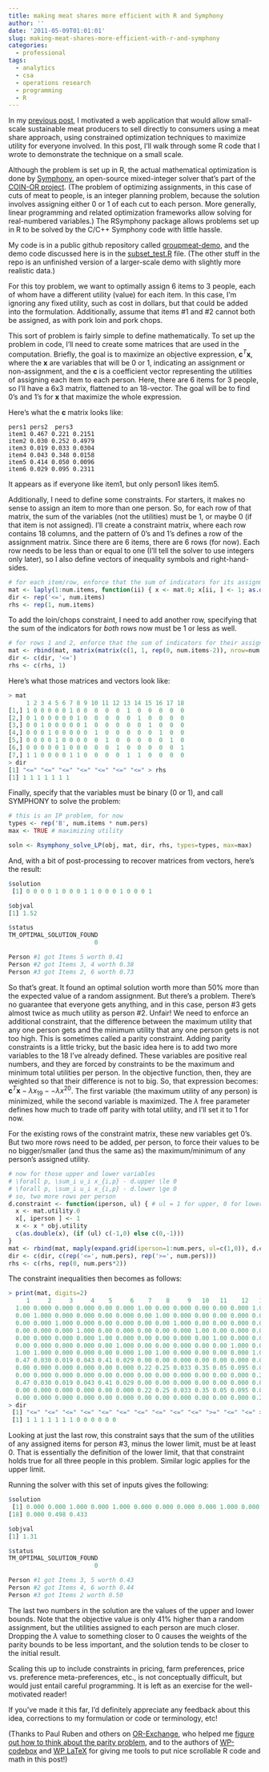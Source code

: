 ```yaml
---
title: making meat shares more efficient with R and Symphony
author: ''
date: '2011-05-09T01:01:01'
slug: making-meat-shares-more-efficient-with-r-and-symphony
categories:
  - professional
tags:
  - analytics
  - csa
  - operations research
  - programming
  - R
---
```


In my <a href="http://www.harlan.harris.name/2011/05/optimizing-meat-shares" target="_blank" rel="noopener">previous post</a>, I motivated a web application that would allow small-scale sustainable meat producers to sell directly to consumers using a meat share approach, using constrained optimization techniques to maximize utility for everyone involved. In this post, I'll walk through some R code that I wrote to demonstrate the technique on a small scale.

Although the problem is set up in R, the actual mathematical optimization is done by <a href="http://www.coin-or.org/SYMPHONY/" target="_blank" rel="noopener">Symphony</a>, an open-source mixed-integer solver that's part of the <a href="http://www.coin-or.org/" target="_blank" rel="noopener">COIN-OR project</a>. (The problem of optimizing assignments, in this case of cuts of meat to people, is an integer planning problem, because the solution involves assigning either 0 or 1 of each cut to each person. More generally, linear programming and related optimization frameworks allow solving for real-numbered variables.) The RSymphony package allows problems set up in R to be solved by the C/C++ Symphony code with little hassle.

My code is in a public github repository called <a href="https://github.com/HarlanH/groupmeat-demo/" target="_blank" rel="noopener">groupmeat-demo</a>, and the demo code discussed here is in the <a href="https://github.com/HarlanH/groupmeat-demo/blob/master/subset_test.R" target="_blank" rel="noopener">subset_test.R</a> file. (The other stuff in the repo is an unfinished version of a larger-scale demo with slightly more realistic data.)

For this toy problem, we want to optimally assign 6 items to 3 people, each of whom have a different utility (value) for each item. In this case, I'm ignoring any fixed utility, such as cost in dollars, but that could be added into the formulation. Additionally, assume that items #1 and #2 cannot both be assigned, as with pork loin and pork chops.

This sort of problem is fairly simple to define mathematically. To set up the problem in code, I'll need to create some matrices that are used in the computation. Briefly, the goal is to maximize an objective expression, $\mathbf{c}^T\mathbf{x}$, where the $\mathbf{x}$ are variables that will be 0 or 1, indicating an assignment or non-assignment, and the $\mathbf{c}$ is a coefficient vector representing the utilities of assigning each item to each person. Here, there are 6 items for 3 people, so I'll have a 6x3 matrix, flattened to an 18-vector. The goal will be to find 0's and 1's for $\mathbf{x}$ that maximize the whole expression.

Here's what the $\mathbf{c}$ matrix looks like:
```
pers1 pers2  pers3
item1 0.467 0.221 0.2151
item2 0.030 0.252 0.4979
item3 0.019 0.033 0.0304
item4 0.043 0.348 0.0158
item5 0.414 0.050 0.0096
item6 0.029 0.095 0.2311
```
It appears as if everyone like item1, but only person1 likes item5.

Additionally, I need to define some constraints. For starters, it makes no sense to assign an item to more than one person. So, for each row of that matrix, the sum of the variables (not the utilities) must be 1, or maybe 0 (if that item is not assigned). I'll create a constraint matrix, where each row contains 18 columns, and the pattern of 0's and 1's defines a row of the assignment matrix. Since there are 6 items, there are 6 rows (for now). Each row needs to be less than or equal to one (I'll tell the solver to use integers only later), so I also define vectors of inequality symbols and right-hand-sides.

```r
# for each item/row, enforce that the sum of indicators for its assignment are <= 1
mat <- laply(1:num.items, function(ii) { x <- mat.0; x[ii, ] <- 1; as.double(x) })
dir <- rep('<=', num.items)
rhs <- rep(1, num.items)
```

To add the loin/chops constraint, I need to add another row, specifying that the sum of the indicators for <em>both </em>rows now must be 1 or less as well.

```r
# for rows 1 and 2, enforce that the sum of indicators for their assignments are <= 1
mat <- rbind(mat, matrix(matrix(c(1, 1, rep(0, num.items-2)), nrow=num.items, ncol=num.pers), nrow=1))
dir <- c(dir, '<=')
rhs <- c(rhs, 1)
```

Here's what those matrices and vectors look like:

```r
> mat
     1 2 3 4 5 6 7 8 9 10 11 12 13 14 15 16 17 18
[1,] 1 0 0 0 0 0 1 0 0  0  0  0  1  0  0  0  0  0
[2,] 0 1 0 0 0 0 0 1 0  0  0  0  0  1  0  0  0  0
[3,] 0 0 1 0 0 0 0 0 1  0  0  0  0  0  1  0  0  0
[4,] 0 0 0 1 0 0 0 0 0  1  0  0  0  0  0  1  0  0
[5,] 0 0 0 0 1 0 0 0 0  0  1  0  0  0  0  0  1  0
[6,] 0 0 0 0 0 1 0 0 0  0  0  1  0  0  0  0  0  1
[7,] 1 1 0 0 0 0 1 1 0  0  0  0  1  1  0  0  0  0
> dir
[1] "<=" "<=" "<=" "<=" "<=" "<=" "<=" > rhs
[1] 1 1 1 1 1 1 1
```

Finally, specify that the variables must be binary (0 or 1), and call SYMPHONY to solve the problem:

```r
# this is an IP problem, for now
types <- rep('B', num.items * num.pers)
max <- TRUE # maximizing utility

soln <- Rsymphony_solve_LP(obj, mat, dir, rhs, types=types, max=max)
```

And, with a bit of post-processing to recover matrices from vectors, here's the result:

```r
$solution
 [1] 0 0 0 0 1 0 0 0 1 1 0 0 0 1 0 0 0 1

$objval
[1] 1.52

$status
TM_OPTIMAL_SOLUTION_FOUND
                        0 

Person #1 got Items 5 worth 0.41
Person #2 got Items 3, 4 worth 0.38
Person #3 got Items 2, 6 worth 0.73
```


So that's great. It found an optimal solution worth more than 50% more than the expected value of a random assignment. But there's a problem. There's no guarantee that everyone gets anything, and in this case, person #3 gets almost twice as much utility as person #2. Unfair! We need to enforce an additional constraint, that the difference between the maximum utility that any one person gets and the minimum utility that any one person gets is not too high. This is sometimes called a parity constraint. Adding parity constraints is a little tricky, but the basic idea here is to add two more variables to the 18 I've already defined. These variables are positive real numbers, and they are forced by constraints to be the maximum and minimum total utilities per person. In the objective function, then, they are weighted so that their difference is not to big. So, that expression becomes: $\mathbf{c}^T\mathbf{x} - \lambda x_{19} - - \lambda x^{20}$. The first variable (the maximum utility of any person) is minimized, while the second variable is maximized. The $\lambda$ free parameter defines how much to trade off parity with total utility, and I'll set it to 1 for now.

For the existing rows of the constraint matrix, these new variables get 0's. But two more rows need to be added, per person, to force their values to be no bigger/smaller (and thus the same as) the maximum/minimum of any person's assigned utility.

```r
# now for those upper and lower variables
# \forall p, \sum_i u_i x_{i,p} - d.upper \le 0
# \forall p, \sum_i u_i x_{i,p} - d.lower \ge 0
# so, two more rows per person
d.constraint <- function(iperson, ul) { # ul = 1 for upper, 0 for lower
  x <- mat.utility.0
  x[, iperson ] <- 1
  x <- x * obj.utility
  c(as.double(x), (if (ul) c(-1,0) else c(0,-1)))
}
mat <- rbind(mat, maply(expand.grid(iperson=1:num.pers, ul=c(1,0)), d.constraint, .expand=FALSE))
dir <- c(dir, c(rep('<=', num.pers), rep('>=', num.pers)))
rhs <- c(rhs, rep(0, num.pers*2))
```

The constraint inequalities then becomes as follows:

```r
> print(mat, digits=2)
     1     2     3     4    5     6    7    8     9   10   11    12   13  14    15    16     17   18  19 20
  1.00 0.000 0.000 0.000 0.00 0.000 1.00 0.00 0.000 0.00 0.00 0.000 1.00 0.0 0.000 0.000 0.0000 0.00  0  0
  0.00 1.000 0.000 0.000 0.00 0.000 0.00 1.00 0.000 0.00 0.00 0.000 0.00 1.0 0.000 0.000 0.0000 0.00  0  0
  0.00 0.000 1.000 0.000 0.00 0.000 0.00 0.00 1.000 0.00 0.00 0.000 0.00 0.0 1.000 0.000 0.0000 0.00  0  0
  0.00 0.000 0.000 1.000 0.00 0.000 0.00 0.00 0.000 1.00 0.00 0.000 0.00 0.0 0.000 1.000 0.0000 0.00  0  0
  0.00 0.000 0.000 0.000 1.00 0.000 0.00 0.00 0.000 0.00 1.00 0.000 0.00 0.0 0.000 0.000 1.0000 0.00  0  0
  0.00 0.000 0.000 0.000 0.00 1.000 0.00 0.00 0.000 0.00 0.00 1.000 0.00 0.0 0.000 0.000 0.0000 1.00  0  0
  1.00 1.000 0.000 0.000 0.00 0.000 1.00 1.00 0.000 0.00 0.00 0.000 1.00 1.0 0.000 0.000 0.0000 0.00  0  0
  0.47 0.030 0.019 0.043 0.41 0.029 0.00 0.00 0.000 0.00 0.00 0.000 0.00 0.0 0.000 0.000 0.0000 0.00 -1  0
  0.00 0.000 0.000 0.000 0.00 0.000 0.22 0.25 0.033 0.35 0.05 0.095 0.00 0.0 0.000 0.000 0.0000 0.00 -1  0
  0.00 0.000 0.000 0.000 0.00 0.000 0.00 0.00 0.000 0.00 0.00 0.000 0.22 0.5 0.030 0.016 0.0096 0.23 -1  0
  0.47 0.030 0.019 0.043 0.41 0.029 0.00 0.00 0.000 0.00 0.00 0.000 0.00 0.0 0.000 0.000 0.0000 0.00  0 -1
  0.00 0.000 0.000 0.000 0.00 0.000 0.22 0.25 0.033 0.35 0.05 0.095 0.00 0.0 0.000 0.000 0.0000 0.00  0 -1
  0.00 0.000 0.000 0.000 0.00 0.000 0.00 0.00 0.000 0.00 0.00 0.000 0.22 0.5 0.030 0.016 0.0096 0.23  0 -1
> dir
 [1] "<=" "<=" "<=" "<=" "<=" "<=" "<=" "<=" "<=" "<=" ">=" "<=" "<=" > rhs
 [1] 1 1 1 1 1 1 1 0 0 0 0 0 0
```
 

Looking at just the last row, this constraint says that the sum of the utilities of any assigned items for person #3, minus the lower limit, must be at least 0. That is essentially the definition of the lower limit, that that constraint holds true for all three people in this problem. Similar logic applies for the upper limit.

Running the solver with this set of inputs gives the following:

```r
$solution
 [1] 0.000 0.000 1.000 0.000 1.000 0.000 0.000 0.000 0.000 1.000 0.000 1.000 0.000 1.000 0.000 0.000 0.000
[18] 0.000 0.498 0.433

$objval
[1] 1.31

$status
TM_OPTIMAL_SOLUTION_FOUND
                        0 

Person #1 got Items 3, 5 worth 0.43
Person #2 got Items 4, 6 worth 0.44
Person #3 got Items 2 worth 0.50
```

The last two numbers in the solution are the values of the upper and lower bounds. Note that the objective value is only 41% higher than a random assignment, but the utilities assigned to each person are much closer. Dropping the $\lambda$ value to something closer to 0 causes the weights of the parity bounds to be less important, and the solution tends to be closer to the initial result.

Scaling this up to include constraints in pricing, farm preferences, price vs. preference meta-preferences, etc., is not conceptually difficult, but would just entail careful programming. It is left as an exercise for the well-motivated reader!

If you've made it this far, I'd definitely appreciate any feedback about this idea, corrections to my formulation or code or terminology, etc!

(Thanks to Paul Ruben and others on <a href="http://www.or-exchange.com/" target="_blank" rel="noopener">OR-Exchange</a>, who helped me <a href="http://www.or-exchange.com/questions/2750/assignment-problem-maximizing-utility-equitably" target="_blank" rel="noopener">figure out how to think about the parity problem</a>, and to the authors of <a href="http://wordpress.org/extend/plugins/wp-codebox/" target="_blank" rel="noopener">WP-codebox</a> and <a href="http://wordpress.org/extend/plugins/wp-latex/" target="_blank" rel="noopener">WP LaTeX</a> for giving me tools to put nice scrollable R code and math in this post!)
